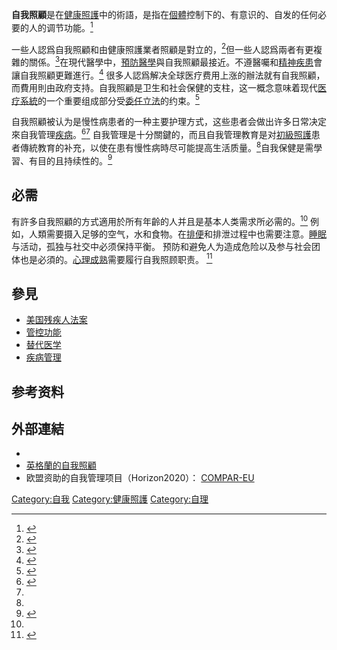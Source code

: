 {{Multiple issues|
{{Copy edit|time=2020-08-13T02:16:26+00:00}}
{{Expand language|1=en|time=2020-08-13T02:16:26+00:00}}
}}
{{Infobox medical intervention|Name=自我照顧|image=Walking for Health in Epsom-5Aug2009 (3).jpg|caption=散步對健康有益|ICD10=|ICD9unlinked=|MeshID=D012648|OPS301=|OtherCodes=}} '''自我照顧'''是在[[健康照護|健康照護]]中的術語，是指在[[個體|個體]]控制下的、有意识的、自发的任何必要的人的调节功能。<ref name="hacs">{{Cite book|title=Exploring the Correlates of Self Provided Health Care Behaviour|editor-last=Coburn|editor-first=David|last=Alexander Segall|last2=Jay Goldstein|editor2-first=Alex|editor2-last=D'Arcy|editor3-first=George Murray|editor3-last=Torrance|year=1998|publisher=University of Toronto Press|isbn=978-0-8020-8052-3|pages=279–280|chapterurl=https://books.google.com/books?id=AZ4o0TI5LqwC|accessdate=2013-08-29}}</ref> 

一些人認爲自我照顧和由健康照護業者照顧是對立的，<ref name="ssc">{{Cite book|title=Supporting Self Care in Primary Care|last=Chambers|first=Ruth|last2=Gill Wakley|last3=Alison Blenkinsopp|year=2006|publisher=Radcliffe Publishing|isbn=978-1-84619-070-4|pages=15, 101, 105|url=https://books.google.com/books?id=6zR6yy-5wzsC|accessdate=2013-08-29}}</ref>但一些人認爲兩者有更複雜的關係。<ref name=":8">{{Cite journal|title=A Middle-Range Theory of Self-Care of Chronic Illness|last=Riegel|first=Barbara|last2=Jaarsma|first2=Tiny|date=2012|journal=Advances in Nursing Science|issue=3|doi=10.1097/ANS.0b013e318261b1ba|volume=35|pages=194–204|issn=0161-9268|pmid=22739426|last3=Strömberg|first3=Anna}}</ref>在現代醫學中，[[預防醫學|預防醫學]]與自我照顧最接近。不遵醫囑和[[精神疾患|精神疾患]]會讓自我照顧更難進行。<ref name="nugu">{{Cite book|title=Nurses' Guide to Teaching Diabetes Self-management|last=Mertig|first=Rita G.|year=2012|publisher=Springer Publishing Company|isbn=978-0-8261-0828-9|page=240|url=https://books.google.com/books?id=oUT5JKmrdgYC|accessdate=2013-08-30}}</ref> 很多人認爲解决全球医疗费用上涨的辦法就有自我照顧，而費用則由政府支持。自我照顧是卫生和社会保健的支柱，这一概念意味着现代[[醫療系統|医疗系統]]的一个重要组成部分受[[委任立法|委任立法]]的约束。<ref name="nuth">{{Cite book|title=The Concept of Self Care|last=Kollack|first=Ingrid|editor-first=Hesook Suzie|editor-last=Kim|editor2-first=Ingrid|editor2-last=Kollak|year=2006|publisher=Springer Publishing Company|isbn=978-0-8261-4006-7|page=45|chapterurl=https://books.google.com/books?id=OY1OT_0vDaEC|accessdate=2013-08-31}}</ref>

自我照顧被认为是慢性病患者的一种主要护理方式，这些患者会做出许多日常决定來自我管理[[疾病|疾病]]。<ref name="dx.doi.org">{{Cite journal|title=PAtient self-management of chronic disease in primary care|last=Bodenheimer|first=Thomas|date=2002-11-20|journal=JAMA|issue=19|doi=10.1001/jama.288.19.2469|volume=288|pages=2469–2475|issn=0098-7484|pmid=12435261}}</ref><ref name=":8"/> 自我管理是十分關鍵的，而且自我管理教育是对[[初級照護|初級照護]]患者傳統教育的补充，以使在患有慢性病時尽可能提高生活质量。<ref name="hacs"/>自我保健是需學習、有目的且持续性的。<ref name="scs">{{Cite book|title=Self-care Science, Nursing Theory, and Evidence-based Practice|last=Taylor|first=Susan G.|last2=Katherine Renpenning|last3=Kathie McLaughlin Renpenning|year=2011|publisher=Springer Publishing Company|isbn=978-0-8261-0779-4|pages=39–41|url=https://books.google.com/books?id=alHquhnlbHwC|accessdate=2013-08-25}}</ref>

== 必需 ==
有許多自我照顧的方式適用於所有年齡的人并且是基本人类需求所必需的。<ref name="scs"/> 例如，人類需要摄入足够的空气，水和食物。在[[糞便|排便]]和排泄过程中也需要注意。[[睡眠|睡眠]]与活动，孤独与社交中必须保持平衡。 预防和避免人为造成危险以及参与社会团体也是必須的。[[心理成熟|心理成熟]]需要履行自我照顾职责。 <ref name="scepashc">{{Cite book|title=Self-care: Embodiment, Personal Autonomy and the Shaping of Health Consciousness|last=Ziguras|first=Christopher|year=2013|publisher=Routledge|isbn=978-1-134-41969-2|pages=14–15|url=https://books.google.com/books?id=CksXt89K-6QC|accessdate=2013-08-31}}</ref> 

== 參見 ==

* [[美国残疾人法案|美国残疾人法案]] 
* [[管控功能|管控功能]] 
* [[替代医学|替代医学]] 
*[[疾病管理|疾病管理]]
{{Clear}}

== 参考资料 ==
{{Reflist|30em}}

== 外部連結 ==

* {{Commons category-inline|Self care}}      
* [http://www.dh.gov.uk/en/Healthcare/Selfcare/index.htm 英格蘭的自我照顧] 
* 欧盟资助的自我管理项目（Horizon2020）： [https://self-management.eu/ COMPAR-EU] 
[[Category:自我|Category:自我]]
[[Category:健康照護|Category:健康照護]]
[[Category:自理|Category:自理]]